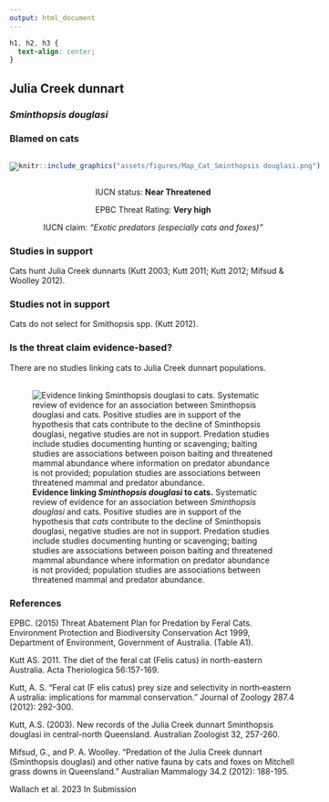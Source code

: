 ```yaml
---
output: html_document
---
```

```css
h1, h2, h3 {
  text-align: center;
}
```

## **Julia Creek dunnart**
### *Sminthopsis douglasi*
### Blamed on cats

:::: {style="display: flex;"}

[![](assets/photos/Sminthopsis douglasi.png)](https://www.inaturalist.org/photos/196659339?size=original)

::: {}

:::

::: {}
  ```r
  knitr::include_graphics("assets/figures/Map_Cat_Sminthopsis douglasi.png")
  ```
:::

::::
<center>
IUCN status: **Near Threatened**

EPBC Threat Rating: **Very high**

IUCN claim: *"Exotic predators (especially cats and foxes)"*

</center>

### Studies in support

Cats hunt Julia Creek dunnarts (Kutt 2003; Kutt 2011; Kutt 2012; Mifsud & Woolley 2012).

### Studies not in support

Cats do not select for Smithopsis spp. (Kutt 2012).

### Is the threat claim evidence-based?

There are no studies linking cats to Julia Creek dunnart populations.
<br>
<br>

![**Evidence linking *Sminthopsis douglasi* to cats.** Systematic review of evidence for an association between *Sminthopsis douglasi* and cats. Positive studies are in support of the hypothesis that *cats* contribute to the decline of Sminthopsis douglasi, negative studies are not in support. Predation studies include studies documenting hunting or scavenging; baiting studies are associations between poison baiting and threatened mammal abundance where information on predator abundance is not provided; population studies are associations between threatened mammal and predator abundance.](assets/figures/Main_Evidence_Cat_Sminthopsis douglasi.png)

### References

EPBC. (2015) Threat Abatement Plan for Predation by Feral Cats. Environment Protection and Biodiversity Conservation Act 1999, Department of Environment, Government of Australia. (Table A1).

Kutt AS. 2011. The diet of the feral cat (Felis catus) in north-eastern Australia. Acta Theriologica 56:157-169.

Kutt, A. S. "Feral cat (F elis catus) prey size and selectivity in north‐eastern A ustralia: implications for mammal conservation." Journal of Zoology 287.4 (2012): 292-300.

Kutt, A.S. (2003). New records of the Julia Creek dunnart Sminthopsis douglasi in central-north Queensland. Australian Zoologist 32, 257-260.

Mifsud, G., and P. A. Woolley. "Predation of the Julia Creek dunnart (Sminthopsis douglasi) and other native fauna by cats and foxes on Mitchell grass downs in Queensland." Australian Mammalogy 34.2 (2012): 188-195.

Wallach et al. 2023 In Submission

